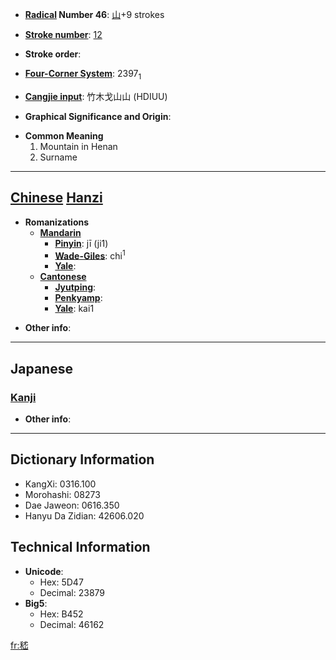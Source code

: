 * '''[[Wiktionary:Chinese radical index| Radical]] Number 46''': [[Wiktionary:Chinese radical index 山|山]]+9 strokes

* '''[[Wiktionary:Chinese total strokes index|Stroke number]]''': [[Wiktionary:Chinese total strokes index 12|12]]

* '''Stroke order''': 

* '''[[Wiktionary:Chinese four corner index|Four-Corner System]]''': 2397<sub>1</sub>

* '''[[Wiktionary:Chinese Cangjie index|Cangjie input]]''': 竹木戈山山 (HDIUU)

* '''Graphical Significance and Origin''': 

* '''Common Meaning'''
*#Mountain in Henan
*# Surname


----

== [[Chinese]] [[Hanzi]] ==

* '''Romanizations'''
** '''[[Mandarin]]'''
*** '''[[Pinyin]]''': jī (ji1)
*** '''[[Wade-Giles]]''': chi<sup>1</sup>
*** '''[[Yale]]''': 
** '''[[Cantonese]]'''
*** '''[[Jyutping]]''':
*** '''[[Penkyamp]]''': 
*** '''[[Yale]]''': kai1

* '''Other info''': 

----

==Japanese==
===[[Kanji]]===
{{kanji|on readings=[[けい]] (kei), [[げい]] (gei)
|kun readings=
}}

* '''Other info''':  

----

== Dictionary Information ==

* KangXi: 0316.100
* Morohashi: 08273
* Dae Jaweon: 0616.350
* Hanyu Da Zidian: 42606.020

== Technical Information ==

* '''Unicode''':
** Hex: 5D47
** Decimal: 23879
* '''Big5''':
** Hex: B452
** Decimal: 46162

[[fr:嵇]]